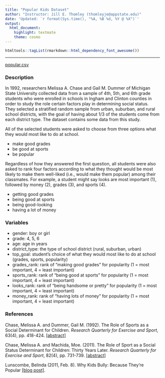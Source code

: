 ```yaml
---
title: "Popular Kids Dataset"
author: "Instructor: Jill E. Thomley (thomleyje@appstate.edu)"
date: 'Updated: `r format(Sys.time(), "%A, %B %d, %Y @ %X")`'
output: 
  html_document: 
    highlight: textmate
    theme: cosmo
---
```


```r
htmltools::tagList(rmarkdown::html_dependency_font_awesome())
```

<hr>

<i class="fas fa-database"></i> [popular.csv](https://raw.githubusercontent.com/STAT-JET-ASU/Datasets/master/Instructor/popular.csv)


### Description

In 1992, researchers Melissa A. Chase and Gail M. Dummer of Michigan State University collected data from a sample of 4th, 5th, and 6th grade students who were enrolled in schools in Ingham and Clinton counties in order to study the role certain factors play in determining social status. They selected a stratified random sample from urban, suburban, and rural school districts, with the goal of having about 1/3 of the students come from each district type. The dataset contains some data from this study.

All of the selected students were asked to choose from three options what they would most like to do at school.

* make good grades
* be good at sports
* be popular

Regardless of how they answered the first question, all students were also asked to rank four factors according to what they thought would be most likely to make them well-liked (i.e., would make them popular) among their classmates. For example, a student might say looks are most important (1), followed by money (2), grades (3), and sports (4).

* getting good grades
* being good at sports
* being good-looking
* having a lot of money


### Variables

* gender: boy or girl
* grade: 4, 5, 6
* age: age in years
* district_type: the type of school district (rural, suburban, urban)
* top_goal: student's choice of what they would most like to do at school (grades, sports, popularity)
* grades_rank: rank of "making good grades" for popularity (1 = most important, 4 = least important)
* sports_rank: rank of "being good at sports" for popularity (1 = most important, 4 = least important)
* looks_rank: rank of "being handsome or pretty" for popularity (1 = most important, 4 = least important)
* money_rank: rank of "having lots of money" for popularity (1 = most important, 4 = least important)


### References

Chase, Melissa A. and Dummer, Gail M. (1992). The Role of Sports as a Social Determinant for Children. _Research Quarterly for Exercise and Sport_, 63(4), pp. 418-424. [[abstract]](https://www.ncbi.nlm.nih.gov/pubmed/1439167)

Chase, Melissa A. and Machida, Moe. (2011). The Role of Sport as a Social Status Determinant for Children: Thirty Years Later. _Research Quarterly for Exercise and Sport_, 82(4), pp. 731-739. [[abstract]](https://www.ncbi.nlm.nih.gov/pubmed/22276415) 

Lunscombe, Belinda (2011, Feb. 8). Why Kids Bully: Because They’re Popular [[blog post]](http://healthland.time.com/2011/02/08/do-popular-kids-bully-more/print/).
